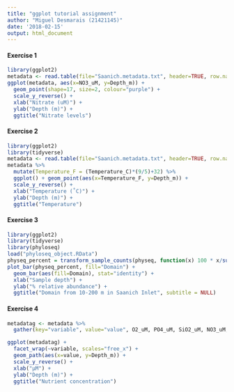 ```yaml
---
title: "ggplot tutorial assignment"
author: "Miguel Desmarais (21421145)"
date: '2018-02-15'
output: html_document
---
```

#### Exercise 1

```R
library(ggplot2)
metadata <- read.table(file="Saanich.metadata.txt", header=TRUE, row.names=1, sep="\t", na.strings="NAN")
ggplot(metadata, aes(x=NO3_uM, y=Depth_m)) + 
  geom_point(shape=17, size=2, colour="purple") +
  scale_y_reverse() +
  xlab("Nitrate (uM)") +
  ylab("Depth (m)") +
  ggtitle("Nitrate levels")
```

#### Exercise 2

```R
library(ggplot2)
library(tidyverse)
metadata <- read.table(file="Saanich.metadata.txt", header=TRUE, row.names=1, sep="\t", na.strings="NAN")
metadata %>% 
  mutate(Temperature_F = (Temperature_C)*(9/5)+32) %>% 
  ggplot() + geom_point(aes(x=Temperature_F, y=Depth_m)) +
  scale_y_reverse() +  
  xlab("Temperature (˚C)") +
  ylab("Depth (m)") +
  ggtitle("Temperature")
```

#### Exercise 3

```R
library(ggplot2)
library(tidyverse)
library(phyloseq)
load("phyloseq_object.RData")
physeq_percent = transform_sample_counts(physeq, function(x) 100 * x/sum(x))
plot_bar(physeq_percent, fill="Domain") + 
  geom_bar(aes(fill=Domain), stat="identity") +
  xlab("Sample depth") +
  ylab("% relative abundance") +
  ggtitle("Domain from 10-200 m in Saanich Inlet", subtitle = NULL)
```

#### Exercise 4

```r

metadatag <- metadata %>%
  gather(key="variable", value="value", O2_uM, PO4_uM, SiO2_uM, NO3_uM, NH4_uM, NO2_uM)

ggplot(metadatag) +
  facet_wrap(~variable, scales="free_x") +
  geom_path(aes(x=value, y=Depth_m)) +
  scale_y_reverse() +
  xlab("µM") +
  ylab("Depth (m)") +
  ggtitle("Nutrient concentration")

```
